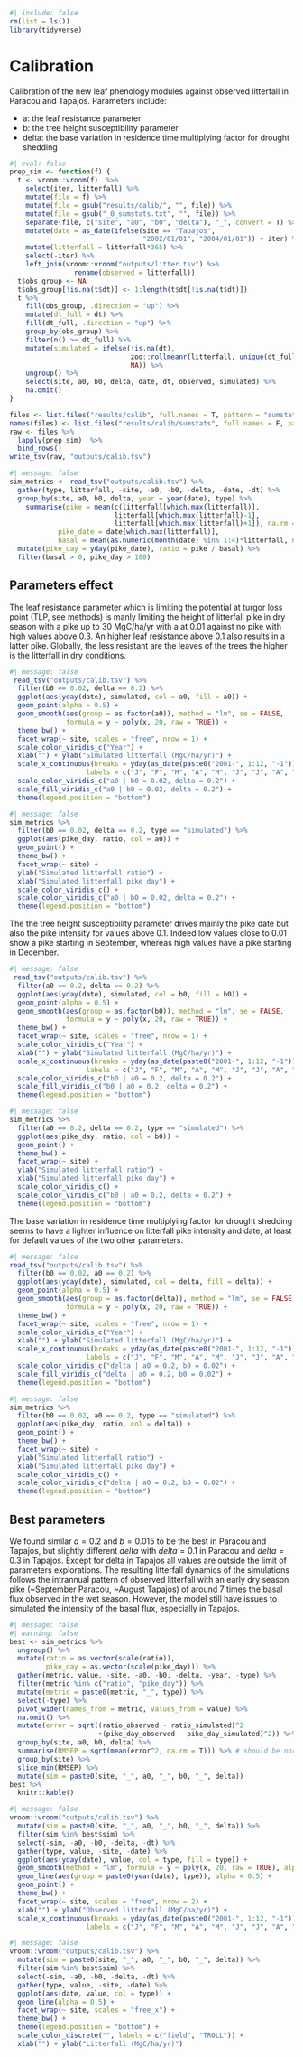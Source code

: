 ```r
#| include: false 
rm(list = ls())
library(tidyverse) 
```

# Calibration

Calibration of the new leaf phenology modules against observed litterfall in Paracou and Tapajos. Parameters include:

-   a: the leaf resistance parameter
-   b: the tree height susceptibility parameter
-   delta: the base variation in residence time multiplying factor for drought shedding

```r
#| eval: false
prep_sim <- function(f) {
  t <- vroom::vroom(f)  %>% 
    select(iter, litterfall) %>% 
    mutate(file = f) %>% 
    mutate(file = gsub("results/calib/", "", file)) %>% 
    mutate(file = gsub("_0_sumstats.txt", "", file)) %>% 
    separate(file, c("site", "a0", "b0", "delta"), "_", convert = T) %>% 
    mutate(date = as_date(ifelse(site == "Tapajos", 
                                 "2002/01/01", "2004/01/01")) + iter) %>% 
    mutate(litterfall = litterfall*365) %>% 
    select(-iter) %>% 
    left_join(vroom::vroom("outputs/litter.tsv") %>% 
                rename(observed = litterfall))
  t$obs_group <- NA
  t$obs_group[!is.na(t$dt)] <- 1:length(t$dt[!is.na(t$dt)])
  t %>% 
    fill(obs_group, .direction = "up") %>% 
    mutate(dt_full = dt) %>% 
    fill(dt_full, .direction = "up") %>% 
    group_by(obs_group) %>% 
    filter(n() >= dt_full) %>% 
    mutate(simulated = ifelse(!is.na(dt), 
                              zoo::rollmeanr(litterfall, unique(dt_full), fill = NA), 
                              NA)) %>% 
    ungroup() %>% 
    select(site, a0, b0, delta, date, dt, observed, simulated) %>% 
    na.omit()
}

files <- list.files("results/calib", full.names = T, pattern = "sumstats.txt")
names(files) <- list.files("results/calib/sumstats", full.names = F, pattern = "sumstats.txt")
raw <- files %>% 
  lapply(prep_sim)  %>% 
  bind_rows()
write_tsv(raw, "outputs/calib.tsv")
```

```r
#| message: false
sim_metrics <- read_tsv("outputs/calib.tsv") %>% 
  gather(type, litterfall, -site, -a0, -b0, -delta, -date, -dt) %>% 
  group_by(site, a0, b0, delta, year = year(date), type) %>% 
    summarise(pike = mean(c(litterfall[which.max(litterfall)],
                          litterfall[which.max(litterfall)-1],
                          litterfall[which.max(litterfall)+1]), na.rm = TRUE),
            pike_date = date[which.max(litterfall)],
            basal = mean(as.numeric(month(date) %in% 1:4)*litterfall, na.rm = TRUE)) %>%  
  mutate(pike_day = yday(pike_date), ratio = pike / basal) %>% 
  filter(basal > 0, pike_day > 100)
```

## Parameters effect

The leaf resistance parameter which is limiting the potential at turgor loss point (TLP, see methods) is manly limiting the height of litterfall pike in dry season with a pike up to 30 MgC/ha/yr with a at 0.01 against no pike with high values above 0.3. An higher leaf resistance above 0.1 also results in a latter pike. Globally, the less resistant are the leaves of the trees the higher is the litterfall in dry conditions.

```r
#| message: false
 read_tsv("outputs/calib.tsv") %>% 
  filter(b0 == 0.02, delta == 0.2) %>% 
  ggplot(aes(yday(date), simulated, col = a0, fill = a0)) +
  geom_point(alpha = 0.5) +
  geom_smooth(aes(group = as.factor(a0)), method = "lm", se = FALSE, 
              formula = y ~ poly(x, 20, raw = TRUE)) +
  theme_bw() +
  facet_wrap(~ site, scales = "free", nrow = 1) +
  scale_color_viridis_c("Year") +
  xlab("") + ylab("Simulated litterfall (MgC/ha/yr)") +
  scale_x_continuous(breaks = yday(as_date(paste0("2001-", 1:12, "-1"))),
                   labels = c("J", "F", "M", "A", "M", "J", "J", "A", "S", "O", "N", "D")) +
  scale_color_viridis_c("a0 | b0 = 0.02, delta = 0.2") +
  scale_fill_viridis_c("a0 | b0 = 0.02, delta = 0.2") +
  theme(legend.position = "bottom")
```

```r
#| message: false
sim_metrics %>% 
  filter(b0 == 0.02, delta == 0.2, type == "simulated") %>% 
  ggplot(aes(pike_day, ratio, col = a0)) +
  geom_point() +
  theme_bw() +
  facet_wrap(~ site) +
  ylab("Simulated litterfall ratio") +
  xlab("Simulated litterfall pike day") +
  scale_color_viridis_c() +
  scale_color_viridis_c("a0 | b0 = 0.02, delta = 0.2") +
  theme(legend.position = "bottom")
```

The the tree height susceptibility parameter drives mainly the pike date but also the pike intensity for values above 0.1. Indeed low values close to 0.01 show a pike starting in September, whereas high values have a pike starting in December.

```r
#| message: false
 read_tsv("outputs/calib.tsv") %>% 
  filter(a0 == 0.2, delta == 0.2) %>% 
  ggplot(aes(yday(date), simulated, col = b0, fill = b0)) +
  geom_point(alpha = 0.5) +
  geom_smooth(aes(group = as.factor(b0)), method = "lm", se = FALSE, 
              formula = y ~ poly(x, 20, raw = TRUE)) +
  theme_bw() +
  facet_wrap(~ site, scales = "free", nrow = 1) +
  scale_color_viridis_c("Year") +
  xlab("") + ylab("Simulated litterfall (MgC/ha/yr)") +
  scale_x_continuous(breaks = yday(as_date(paste0("2001-", 1:12, "-1"))),
                   labels = c("J", "F", "M", "A", "M", "J", "J", "A", "S", "O", "N", "D")) +
  scale_color_viridis_c("b0 | a0 = 0.2, delta = 0.2") +
  scale_fill_viridis_c("b0 | a0 = 0.2, delta = 0.2") +
  theme(legend.position = "bottom")
```

```r
#| message: false
sim_metrics %>% 
  filter(a0 == 0.2, delta == 0.2, type == "simulated") %>% 
  ggplot(aes(pike_day, ratio, col = b0)) +
  geom_point() +
  theme_bw() +
  facet_wrap(~ site) +
  ylab("Simulated litterfall ratio") +
  xlab("Simulated litterfall pike day") +
  scale_color_viridis_c() +
  scale_color_viridis_c("b0 | a0 = 0.2, delta = 0.2") +
  theme(legend.position = "bottom")
```

The base variation in residence time multiplying factor for drought shedding seems to have a lighter influence on litterfall pike intensity and date, at least for default values of the two other parameters.

```r
#| message: false
read_tsv("outputs/calib.tsv") %>% 
  filter(b0 == 0.02, a0 == 0.2) %>% 
  ggplot(aes(yday(date), simulated, col = delta, fill = delta)) +
  geom_point(alpha = 0.5) +
  geom_smooth(aes(group = as.factor(delta)), method = "lm", se = FALSE, 
              formula = y ~ poly(x, 20, raw = TRUE)) +
  theme_bw() +
  facet_wrap(~ site, scales = "free", nrow = 1) +
  scale_color_viridis_c("Year") +
  xlab("") + ylab("Simulated litterfall (MgC/ha/yr)") +
  scale_x_continuous(breaks = yday(as_date(paste0("2001-", 1:12, "-1"))),
                   labels = c("J", "F", "M", "A", "M", "J", "J", "A", "S", "O", "N", "D")) +
  scale_color_viridis_c("delta | a0 = 0.2, b0 = 0.02") +
  scale_fill_viridis_c("delta | a0 = 0.2, b0 = 0.02") +
  theme(legend.position = "bottom")
```

```r
#| message: false
sim_metrics %>% 
  filter(b0 == 0.02, a0 == 0.2, type == "simulated") %>% 
  ggplot(aes(pike_day, ratio, col = delta)) +
  geom_point() +
  theme_bw() +
  facet_wrap(~ site) +
  ylab("Simulated litterfall ratio") +
  xlab("Simulated litterfall pike day") +
  scale_color_viridis_c() +
  scale_color_viridis_c("delta | a0 = 0.2, b0 = 0.02") +
  theme(legend.position = "bottom")
```

## Best parameters

We found similar $a=0.2$ and $b=0.015$ to be the best in Paracou and Tapajos, but slightly different $delta$ with $delta=0.1$ in Paracou and $delta=0.3$ in Tapajos. Except for delta in Tapajos all values are outside the limit of parameters explorations. The resulting litterfall dynamics of the simulations follows the intrannual pattern of observed litterfall with an early dry season pike (\~September Paracou, \~August Tapajos) of around 7 times the basal flux observed in the wet season. However, the model still have issues to simulated the intensity of the basal flux, especially in Tapajos.

```r
#| message: false
#| warning: false
best <- sim_metrics %>% 
  ungroup() %>% 
  mutate(ratio = as.vector(scale(ratio)), 
         pike_day = as.vector(scale(pike_day))) %>% 
  gather(metric, value, -site, -a0, -b0, -delta, -year, -type) %>% 
  filter(metric %in% c("ratio", "pike_day")) %>% 
  mutate(metric = paste0(metric, "_", type)) %>% 
  select(-type) %>% 
  pivot_wider(names_from = metric, values_from = value) %>% 
  na.omit() %>% 
  mutate(error = sqrt((ratio_observed - ratio_simulated)^2
                      +(pike_day_observed - pike_day_simulated)^2)) %>% 
  group_by(site, a0, b0, delta) %>% 
  summarise(RMSEP = sqrt(mean(error^2, na.rm = T))) %>% # should be normed
  group_by(site) %>% 
  slice_min(RMSEP) %>% 
  mutate(sim = paste0(site, "_", a0, "_", b0, "_", delta))
best %>% 
  knitr::kable()
```

```r
#| message: false
vroom::vroom("outputs/calib.tsv") %>% 
  mutate(sim = paste0(site, "_", a0, "_", b0, "_", delta)) %>% 
  filter(sim %in% best$sim) %>%
  select(-sim, -a0, -b0, -delta, -dt) %>% 
  gather(type, value, -site, -date) %>%  
  ggplot(aes(yday(date), value, col = type, fill = type)) +
  geom_smooth(method = "lm", formula = y ~ poly(x, 20, raw = TRUE), alpha = 0.5) +
  geom_line(aes(group = paste0(year(date), type)), alpha = 0.5) +
  geom_point() +
  theme_bw() +
  facet_wrap(~ site, scales = "free", nrow = 2) +
  xlab("") + ylab("Observed litterfall (MgC/ha/yr)") +
  scale_x_continuous(breaks = yday(as_date(paste0("2001-", 1:12, "-1"))),
                   labels = c("J", "F", "M", "A", "M", "J", "J", "A", "S", "O", "N", "D"))
```

```r
#| message: false
vroom::vroom("outputs/calib.tsv") %>% 
  mutate(sim = paste0(site, "_", a0, "_", b0, "_", delta)) %>% 
  filter(sim %in% best$sim) %>%
  select(-sim, -a0, -b0, -delta, -dt) %>% 
  gather(type, value, -site, -date) %>% 
  ggplot(aes(date, value, col = type)) +
  geom_line(alpha = 0.5) +
  facet_wrap(~ site, scales = "free_x") +
  theme_bw() +
  theme(legend.position = "bottom") +
  scale_color_discrete("", labels = c("field", "TROLL")) +
  xlab("") + ylab("Litterfall (MgC/ha/yr)")
```
